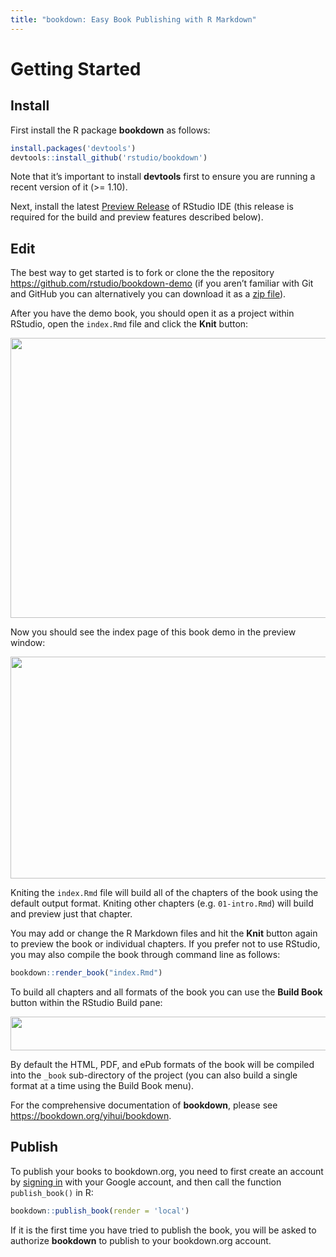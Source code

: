 ```yaml
---
title: "bookdown: Easy Book Publishing with R Markdown"
---
```


Getting Started
=================================

## Install {.bigNumber .color1}

First install the R package **bookdown** as follows:

```r
install.packages('devtools')
devtools::install_github('rstudio/bookdown')
```

Note that it's important to install **devtools** first to ensure you are running a recent version of it (>= 1.10).

Next, install the latest [Preview Release](https://www.rstudio.com/products/rstudio/download/preview/) of RStudio IDE (this release is required for the build and preview features described below).


## Edit {.bigNumber .color2}

The best way to get started is to fork or clone the the repository <https://github.com/rstudio/bookdown-demo> (if you aren't familiar with Git and GitHub you can alternatively you can download it as a [zip file](https://github.com/rstudio/bookdown-demo/archive/master.zip)).

After you have the demo book, you should open it as a project within RStudio, open the `index.Rmd` file and click the **Knit** button:

<img src="images/knit-book.png" width=575 height=448>


Now you should see the index page of this book demo in the preview window:

<img src="images/preview-book.png" width=575 height=355>

Kniting the `index.Rmd` file will build all of the chapters of the book using the default output format. Kniting other chapters (e.g. `01-intro.Rmd`) will build and preview just that chapter.

You may add or change the R Markdown files and hit the **Knit** button again to preview the book or individual chapters. If you prefer not to use RStudio, you may also compile the book through command line as follows:

```r
bookdown::render_book("index.Rmd")
```

To build all chapters and all formats of the book you can use the **Build Book** button within the RStudio Build pane:

<img src="images/build-book.png" width=575 height=54>

By default the HTML, PDF, and ePub formats of the book will be compiled into the `_book` sub-directory of the project (you can also build a single format at a time using the Build Book menu).

For the comprehensive documentation of **bookdown**, please see <https://bookdown.org/yihui/bookdown>.

## Publish {.bigNumber .color2}

To publish your books to bookdown.org, you need to first create an account by [signing in](/connect/) with your Google account, and then call the function `publish_book()` in R:

```r
bookdown::publish_book(render = 'local')
```

If it is the first time you have tried to publish the book, you will be asked to authorize **bookdown** to publish to your bookdown.org account.






